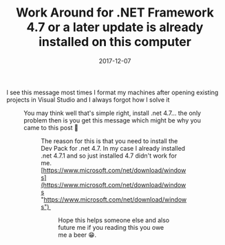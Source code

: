 ﻿---
title: 'Work Around for .NET Framework 4.7 or a later update is already installed on this computer'
date: 2017-12-07
tags: ['Visual Studio', 'dotnet']
draft: false
summary: 'I see this message most times I format my machines after opening existing projects in Visual Studio and I always forgot how I solve it'
---


I see this message most times I format my machines after opening existing projects in Visual Studio and I always forgot how I solve it

<Figure key="/images/109750fb2752452a83898e4b2dfce354.png" src="/images/109750fb2752452a83898e4b2dfce354.png" alt="Visual Studio error message: .NET Framework 4.7 or a later update is already installed on this computer." width="0" height="0" caption="Visual Studio error: .NET Framework 4.7 or a later update is already installed." />

You may think well that's simple right, install .net 4.7... the only problem then is you get this message which might be why you came to this post 🙂

<Figure key="/images/afe22968a93c497ca48d0523e14bc72e.png" src="/images/afe22968a93c497ca48d0523e14bc72e.png" alt=".NET Framework 4.7 installer error: .NET Framework 4.7 or a later update is already installed on this computer." width="0" height="0" caption=".NET Framework 4.7 installer error message." />

The reason for this is that you need to install the Dev Pack for .net 4.7. In my case I already installed .net 4.7.1 and so just installed 4.7 didn't work for me. [https://www.microsoft.com/net/download/windows](https://www.microsoft.com/net/download/windows "https://www.microsoft.com/net/download/windows") 

<Figure key="/images/1148238c3ea44f40a700c960803bb391.png" src="/images/1148238c3ea44f40a700c960803bb391.png" alt="Microsoft .NET download page highlighting the .NET Framework Developer Pack." width="0" height="0" caption="Microsoft .NET download page showing the Developer Pack option." />

Hope this helps someone else and also future me if you reading this you owe me a beer 😁.

